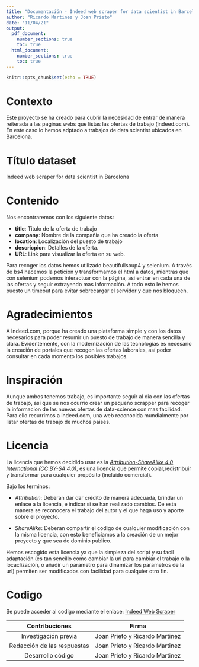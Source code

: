 ```yaml
---
title: "Documentación - Indeed web scraper for data scientist in Barcelona"
author: "Ricardo Martinez y Joan Prieto"
date: "11/04/21"
output:
  pdf_document: 
    number_sections: true
    toc: true
  html_document:     
    number_sections: true
    toc: true
---
```


```r
knitr::opts_chunk$set(echo = TRUE)
```

\pagebreak

# Contexto

Este proyecto se ha creado para cubrir la necesidad de entrar de manera reiterada a las paginas webs que listas las ofertas de trabajo (indeed.com). En este caso lo hemos adptado a trabajos de data scientist ubicados en Barcelona.

# Título dataset

Indeed web scraper for data scientist in Barcelona

# Contenido

Nos encontraremos con los siguiente datos:

* **title**: Titulo de la oferta de trabajo
* **company**: Nombre de la compañia que ha creado la oferta
* **location**: Localización del puesto de trabajo
* **descricpion**: Detalles de la oferta.
* **URL**: Link para visualizar la oferta en su web.

Para recoger los datos hemos utilizado beautifullsoup4 y selenium. A través de bs4 hacemos la peticion y transformamos el html a datos, mientras que con selenium podemos interactuar con la página, asi entrar en cada una de las ofertas y seguir extrayendo mas información. A todo esto le hemos puesto un timeout para evitar sobrecargar el servidor y que nos bloqueen.

# Agradecimientos

A Indeed.com, porque ha creado una plataforma simple y con los datos necesarios para poder resumir un puesto de trabajo de manera sencilla y clara.
Evidentemente, con la modernización de las tecnologias es necesario la creación de portales que recogen las ofertas laborales, así poder consultar en cada momento los posibles trabajos.

# Inspiración

Aunque ambos tenemos trabajo, es importante seguir al dia con las ofertas de trabajo, así que se nos ocurrio crear un pequeño scrapper para recoger la informacion de las nuevas ofertas de data-science con mas facilidad. Para ello recurrimos a indeed.com, una web reconocida mundialmente por listar ofertas de trabajo de muchos paises.

\pagebreak

# Licencia

La licencia que hemos decidido usar es la _[Attribution-ShareAlike 4.0 International (CC BY-SA 4.0) ](https://creativecommons.org/licenses/by-sa/4.0/)_, es una licencia que permite copiar,redistribuir y transformar para cualquier propósito (incluido comercial).

Bajo los terminos:

* _Attribution_: Deberan dar dar crédito de manera adecuada, brindar un enlace a la licencia, e indicar si se han realizado cambios. De esta manera se reconocera el trabajo del autor y el que haga uso y aporte sobre el proyecto.

* _ShareAlike_: Deberan compartir el codigo de cualquier modificación con la misma licencia, con esto beneficiamos a la creación de un mejor proyecto y que sea de dominio publico.

Hemos escogido esta licencia ya que la simpleza del script y su facil adaptación (es tan sencillo como cambiar la url para cambiar el trabajo o la locaclización, o añadir un parametro para dinamizar los parametros de la url) permiten ser modificados con facilidad para cualquier otro fin.

# Codigo

Se puede acceder al codigo mediante el enlace: [Indeed Web Scraper](https://github.com/joanPri/indeed-web-scrapper/)

| Contribuciones | Firma |
| :---: | :----: |
| Investigación previa | Joan Prieto y Ricardo Martinez |
| Redacción de las respuestas | Joan Prieto y Ricardo Martinez |
| Desarrollo código | Joan Prieto y Ricardo Martinez |